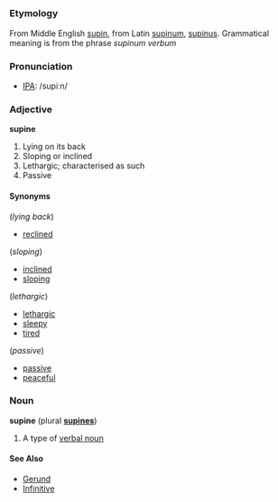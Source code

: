 =={{en}}==
===Etymology===
From Middle English [[supin]], from Latin [[supinum]], [[supinus]]. Grammatical meaning is from the phrase ''supinum verbum''

===Pronunciation===
* [[Wiktionary:Pronunciation_guide|IPA]]: /supiːn/

===Adjective===
'''supine'''
# Lying on its back
# Sloping or inclined
# Lethargic; characterised as such
# Passive

====Synonyms====
(''lying back'')
* [[reclined]]

(''sloping'')
* [[inclined]]
* [[sloping]]

(''lethargic'')
* [[lethargic]]
* [[sleepy]]
* [[tired]]

(''passive'')
* [[passive]]
* [[peaceful]]

===Noun===
'''supine''' (plural '''[[supines]]''')
# A type of [[Verbal_noun|verbal noun]]

====See Also====
* [[Gerund]]
* [[Infinitive]]